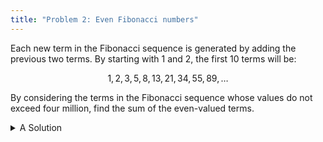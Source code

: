 ```yaml
---
title: "Problem 2: Even Fibonacci numbers"
---
```


Each new term in the Fibonacci sequence is generated by adding the previous two terms. By starting with 1 and 2, the first 10 terms will be:

$$1, 2, 3, 5, 8, 13, 21, 34, 55, 89, \ldots$$

By considering the terms in the Fibonacci sequence whose values do not exceed four million, find the sum of the even-valued terms.

<details>
<summary>A Solution</summary>

Let $F_1, F_2, \ldots$ denote the (non-standard) Fibonnaci sequence with $F_1 = 1$ and $F_2 = 2$. Then, for each integer $n \geq 2$,
$$F_{n+1} = F_{n-1} + F_n.$$

We create a vector `fibs` of Fibonacci numbers (starting from 1 and 2) less than 4 million.

```r
fibs <- c(1, 2)
n <- 2 # length of fibs
x <- fibs[1] + fibs[2] # value of the next Fibonacci number
while (x < 4e6) {
  n <- n + 1
  fibs <- c(fibs, x)
  x <- fibs[n-1] + fibs[n]
}
fibs
```

We sum all the numbers in `fibs` that are even to get the result.

```r
s <- sum(fibs[fibs %% 2 == 0])
s
```

</details>
